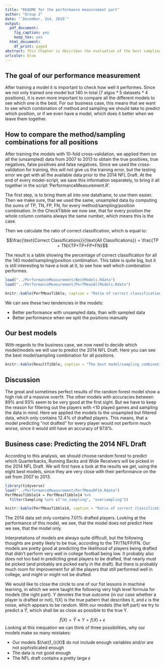 ```yaml
---
title: "README for the performance measurement part"
author: "Group 2"
date: "`December, 2nd, 2019`"
output:
  pdf_document:
    fig_caption: yes
    keep_tex: yes
  html_document:
    df_print: paged
abstract: This Chapter is describes the evaluation of the best sampling and model combination, which is computed in the script 'PerformanceMeasurement.R'.
urlcolor: blue
---
```

## The goal of our performance measurement
After training a model it is important to check how well it performes. Since we not only trained one model but 140 in total (7 algos * 5 datasets * 4 positions), it is even more important to compare all the different models to see which one is the best. For our business case, this means that we want to see which combination of method and sampling we should take to predict which position, or if we even have a model, which does it better when we leave them together.

## How to compare the method/sampling combinations for all positions
After training the models with 10-fold cross-validation, we applied them on all the (unsampled) data from 2007 to 2013 to obtain the true positives, true negatives, false positives and false negatives. Since we used the cross-validation for training, this will not give us the training error, but the testing error we get with all the available data prior to the 2014 NFL Draft. At the end of every model-script, we save this information separately, to bring it all together in the script 'PerformanceMeasurement.R'.

The first step, is to bring them all into one dataframe, to use them easier. Then we make sure, that we used the same, unsampled data by computing the sums of TP, TN, FP, FN, for every method/sampling/position combination. In the CheckTibble we now see, that for every position the whole column contains always the same number, which means this is the case.

Then we calculate the ratio of correct classification, which is equal to:

$$\frac{\text{Correct Classifications}}{\text{All Classifications}} = \frac{TP + TN}{TP+TP+FP+FN}$$

The result is a table showing the percentage of correct classification for all the 140 model/sampling/position combination. This table is quite big, but it is still interesting to have a look at it, to see how well which combination performes.

```r
load("../PerformanceMeasurement/BestModels.Rdata")
load("../PerformanceMeasurement/PerfMeasAllModels.Rdata")
```
```r
knitr::kable(PerfMeasTibble, caption = "Ratio of correct classification", digits=4)
```

We can see these two tendencies in the models:

* Better performance with unsampled data, than with sampled data
* Better performance when we split the positions manually

## Our best models
With regards to the business case, we now need to decide which model/models we will use to predict the 2014 NFL Draft. Here you can see the best model/sampling combination for all positions.

```r
knitr::kable(ResultTibble, caption = "The best model/sampling combinations by position", digits=4)
```

## Discussion
The great and sometimes perfect results of the random forest model show a high risk of a massive overfit. The other models with accuracies between 89% and 93% seem to be very good at the first sight. But we have to keep the reason for filtering out the players with <10 played games and sampling the data in mind. Here we applied the models to the unsampled but filtered data, which only contains 12.4% of drafted players. This means, that a model predicting "not drafted" for every player would not perform much worse, since it would still have an accuracy of 87.6%. 


## Business case: Predicting the 2014 NFL Draft
According to this analysis, we should choose random forest to predict which Quarterbacks, Running Backs and Wide Receivers will be picked in the 2014 NFL Draft. We will first have a look at the results we get, using the eight best models, since they are very close with their performance on the set from 2007 to 2013. 

```r
library(tidyverse)
load("../PerformanceMeasurement/PerfMeasRF14.Rdata")
PerfMeasTibble14 = PerfMeasTibble14 %>%
  filter(Sampling %in% c("no_sampling", "oversampling"))
```
```r
knitr::kable(PerfMeasTibble14, caption = "Ratio of correct classification", digits=4)
```

The 2014 data set only contains 7.01% drafted players. Looking at the performance of this model, we see, that the model does not predict 
Here we see, that the model only 










Interpretations of models are always quite difficult, but the following thoughts are pretty likely to be true, according to the TP/TN/FP/FN. Our models are pretty good at predicting the likelihood of players being drafted that didn't perform very well in college football being low. It probably also does not too bad in predicting great players to be drafted, that nearly must be picked (and probably are picked early in the draft). But there is probably much room for improvement for all the players that still performed well in college, and might or might not be drafted.

We would like to close the circle to one of our fist lessons in machine learning, in which we were taught the following very high level formula for models (the right part). Y denotes the true outcome (in our case whether a player is drafted or not), f(X) is the true pattern that describes it, and $\epsilon$ is the noise, which appears to be random. With our models (the left part) we try to predict a $\hat{Y}$, which shall be as close as possible to the true Y.

$$\hat{f}(X) = \hat{Y} \approx Y = f(X) + \varepsilon$$
Looking at this inequation we can think of three possibilities, why our models make so many mistakes:

* Our models $\hat{f_i}(X)$ do not include enough variables and/or are not sophisticated enough
* The data is not good enough
* The NFL draft contains a pretty large $\varepsilon$



